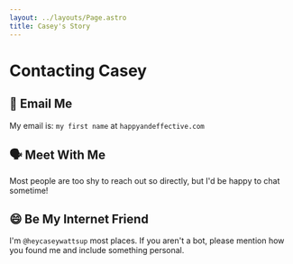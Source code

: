 ```yaml
---
layout: ../layouts/Page.astro
title: Casey's Story
---
```



# Contacting Casey

## 📧 Email Me

My email is: `my first name` at `happyandeffective.com`

## 🗣️ Meet With Me

Most people are too shy to reach out so directly, but I'd be happy to chat sometime!

<ButtonLink href="https://calendly.com/happyandeffective" text="📆 Calendly" />

## 😄 Be My Internet Friend

I'm `@heycaseywattsup` most places. If you aren't a bot, please mention how you found me and include something personal.

<ButtonLink href="https://social.coop/@heycaseywattsup" text="🐘 Mastodon" />

<ButtonLink href="https://www.twitter.com/heycaseywattsup" text="💻 LinkedIn" />

<ButtonLink href="https://www.twitter.com/heycaseywattsup" text="🐦 Twitter" />
